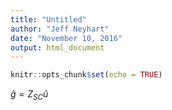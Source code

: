 ```yaml
---
title: "Untitled"
author: "Jeff Neyhart"
date: "November 10, 2016"
output: html_document
---
```


```r
knitr::opts_chunk$set(echo = TRUE)
```


$\hat{g} = Z_{SC} \hat{u}$
